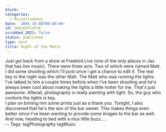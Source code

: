 ```yaml
---
blurb: ''
categories:
  - Miscellaneous
date: '2005-10-08T00:00:00'
id: 20eLKGYnzFv6
scrubbed_2021: false
status: published
type: post
title: Night of the Matts
---
```


Just got back from a show at Freebird Live (one of the only places
in Jax that has live music). There were three acts. Two of which
were named Matt. I did some shooting which I'll post once I get a
chance to edit it. The real key to the night was the other Matt.
The Matt who was running the lights. I've talked to him a couple
times before when I've been shooting and he's always been cool
about making the lights a little hotter for me. That's just
awesome. Afterall, photography is really painting with light. So,
the guy who contorls the lights is key.  
I plan on brining him some prints just as a thank you. Tonight, I
also discovered that he's the son of the bar owner. This makes
things even better since I've been wanting to provide some images
to the bar as well.  
And now, heading to bed with a nice little buzz.....  
-- Tags: tagPhotography tagMusic
